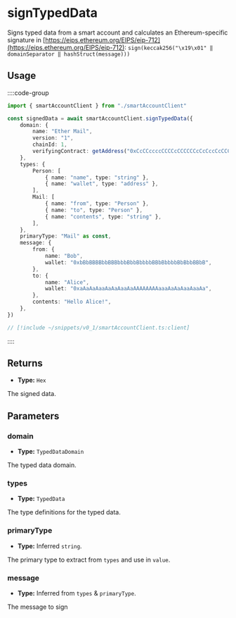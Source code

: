 
<VersionWarning version="0.1" />

# signTypedData

Signs typed data from a smart account and calculates an Ethereum-specific signature in [https://eips.ethereum.org/EIPS/eip-712](https://eips.ethereum.org/EIPS/eip-712): `sign(keccak256("\x19\x01" ‖ domainSeparator ‖ hashStruct(message)))`

## Usage

::::code-group

```ts [example.ts]
import { smartAccountClient } from "./smartAccountClient"

const signedData = await smartAccountClient.signTypedData({
	domain: {
		name: "Ether Mail",
		version: "1",
		chainId: 1,
		verifyingContract: getAddress("0xCcCCccccCCCCcCCCCCCcCcCccCcCCCcCcccccccC"),
	},
	types: {
		Person: [
			{ name: "name", type: "string" },
			{ name: "wallet", type: "address" },
		],
		Mail: [
			{ name: "from", type: "Person" },
			{ name: "to", type: "Person" },
			{ name: "contents", type: "string" },
		],
	},
	primaryType: "Mail" as const,
	message: {
		from: {
			name: "Bob",
			wallet: "0xbBbBBBBbbBBBbbbBbbBbbbbBBbBbbbbBbBbbBBbB",
		},
		to: {
			name: "Alice",
			wallet: "0xaAaAaAaaAaAaAaaAaAAAAAAAAaaaAaAaAaaAaaAa",
		},
		contents: "Hello Alice!",
	},
})
```

```ts [smartAccountClient.ts]
// [!include ~/snippets/v0_1/smartAccountClient.ts:client]
```

::::

## Returns

- **Type:** `Hex`

The signed data.

## Parameters

### domain

- **Type:** `TypedDataDomain`

The typed data domain.

### types

- **Type:** `TypedData`

The type definitions for the typed data.

### primaryType

- **Type:** Inferred `string`.

The primary type to extract from `types` and use in `value`.

### message

- **Type:** Inferred from `types` & `primaryType`.

The message to sign
